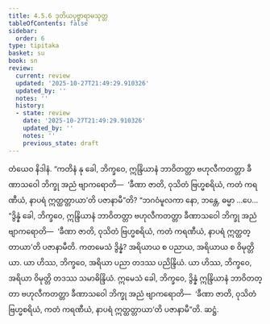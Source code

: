 ```yaml
---
title: 4.5.6 ဒုတိယပုဗ္ဗာရာမသုတ္တ
tableOfContents: false
sidebar:
  order: 6
type: tipitaka
basket: su
book: sn
review:
  current: review
  updated: '2025-10-27T21:49:29.910326'
  updated_by: ''
  notes: ''
  history:
  - state: review
    date: '2025-10-27T21:49:29.910326'
    updated_by: ''
    notes: ''
    previous_state: draft
---
```



<ReviewStatus review={frontmatter.review} showDetails={true} />

<HypothesisAnnotation frontmatter={frontmatter} />

<DynamicBreadcrumb />

<Division number="516" book="sn" e="ch" v="18" p="357">

<Paragraph number="1165" book="sn">
တံယေဝ နိဒါနံ. “ကတိနံ နု ခေါ, ဘိက္ခဝေ, ဣန္ဒြိယာနံ ဘာဝိတတ္တာ ဗဟုလီကတတ္တာ ခီဏာသဝေါ ဘိက္ခု အညံ ဗျာကရောတိ—  ‘ခီဏာ ဇာတိ, ဝုသိတံ ဗြဟ္မစရိယံ, ကတံ ကရဏီယံ, နာပရံ ဣတ္ထတ္တာယာ’တိ ပဇာနာမီ”တိ?
</Paragraph>

<Paragraph number="1166" book="sn">
“ဘဂဝံမူလကာ နော, ဘန္တေ, ဓမ္မာ …ပေ…  “ဒွိန္နံ ခေါ, ဘိက္ခဝေ, ဣန္ဒြိယာနံ ဘာဝိတတ္တာ ဗဟုလီကတတ္တာ ခီဏာသဝေါ ဘိက္ခု အညံ ဗျာကရောတိ—  ‘ခီဏာ ဇာတိ, ဝုသိတံ ဗြဟ္မစရိယံ, ကတံ ကရဏီယံ, နာပရံ ဣတ္ထတ္တာယာ’တိ ပဇာနာမီတိ. ကတမေသံ ဒွိန္နံ? အရိယာယ စ ပညာယ, အရိယာယ စ ဝိမုတ္တိယာ. ယာ ဟိဿ, ဘိက္ခဝေ, အရိယာ ပညာ တဒဿ ပညိန္ဒြိယံ. ယာ ဟိဿ, ဘိက္ခဝေ, အရိယာ ဝိမုတ္တိ တဒဿ သမာဓိန္ဒြိယံ. ဣမေသံ ခေါ, ဘိက္ခဝေ, ဒွိန္နံ ဣန္ဒြိယာနံ ဘာဝိတတ္တာ ဗဟုလီကတတ္တာ ခီဏာသဝေါ ဘိက္ခု အညံ ဗျာကရောတိ—  ‘ခီဏာ ဇာတိ, ဝုသိတံ ဗြဟ္မစရိယံ, ကတံ ကရဏီယံ, နာပရံ ဣတ္ထတ္တာယာ’တိ ပဇာနာမီ”တိ.

</Paragraph>
</Division>

<Paragraph number="1167" type="center" book="sn">
ဆဋ္ဌံ.
</Paragraph>